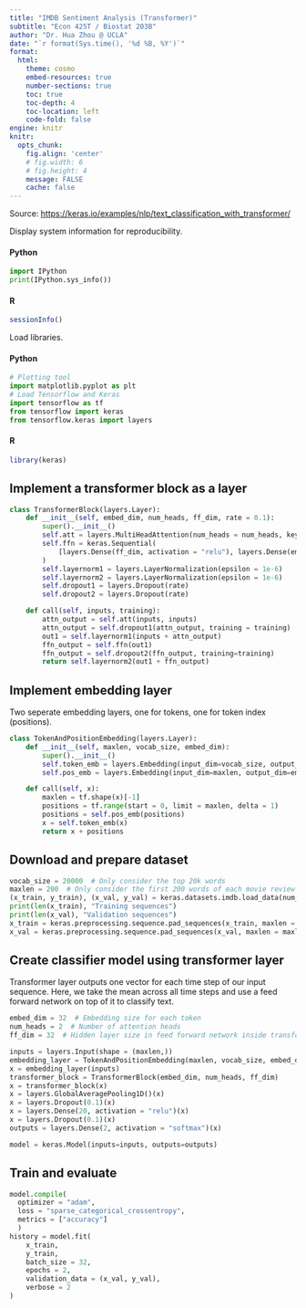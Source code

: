 ```yaml
---
title: "IMDB Sentiment Analysis (Transformer)"
subtitle: "Econ 425T / Biostat 203B"
author: "Dr. Hua Zhou @ UCLA"
date: "`r format(Sys.time(), '%d %B, %Y')`"
format:
  html:
    theme: cosmo
    embed-resources: true
    number-sections: true
    toc: true
    toc-depth: 4
    toc-location: left
    code-fold: false
engine: knitr
knitr:
  opts_chunk: 
    fig.align: 'center'
    # fig.width: 6
    # fig.height: 4
    message: FALSE
    cache: false
---
```


Source: <https://keras.io/examples/nlp/text_classification_with_transformer/>

Display system information for reproducibility.

:::  {.panel-tabset}

#### Python

```python
import IPython
print(IPython.sys_info())
```

#### R

```r
sessionInfo()
```

:::

Load libraries.

::: {.panel-tabset}

#### Python

```python
# Plotting tool
import matplotlib.pyplot as plt
# Load Tensorflow and Keras
import tensorflow as tf
from tensorflow import keras
from tensorflow.keras import layers
```

#### R

```r
library(keras)
```

:::

## Implement a transformer block as a layer

```python
class TransformerBlock(layers.Layer):
    def __init__(self, embed_dim, num_heads, ff_dim, rate = 0.1):
        super().__init__()
        self.att = layers.MultiHeadAttention(num_heads = num_heads, key_dim = embed_dim)
        self.ffn = keras.Sequential(
            [layers.Dense(ff_dim, activation = "relu"), layers.Dense(embed_dim),]
        )
        self.layernorm1 = layers.LayerNormalization(epsilon = 1e-6)
        self.layernorm2 = layers.LayerNormalization(epsilon = 1e-6)
        self.dropout1 = layers.Dropout(rate)
        self.dropout2 = layers.Dropout(rate)

    def call(self, inputs, training):
        attn_output = self.att(inputs, inputs)
        attn_output = self.dropout1(attn_output, training = training)
        out1 = self.layernorm1(inputs + attn_output)
        ffn_output = self.ffn(out1)
        ffn_output = self.dropout2(ffn_output, training=training)
        return self.layernorm2(out1 + ffn_output)
```

## Implement embedding layer

Two seperate embedding layers, one for tokens, one for token index (positions).
```python
class TokenAndPositionEmbedding(layers.Layer):
    def __init__(self, maxlen, vocab_size, embed_dim):
        super().__init__()
        self.token_emb = layers.Embedding(input_dim=vocab_size, output_dim=embed_dim)
        self.pos_emb = layers.Embedding(input_dim=maxlen, output_dim=embed_dim)

    def call(self, x):
        maxlen = tf.shape(x)[-1]
        positions = tf.range(start = 0, limit = maxlen, delta = 1)
        positions = self.pos_emb(positions)
        x = self.token_emb(x)
        return x + positions
```

## Download and prepare dataset

```python
vocab_size = 20000  # Only consider the top 20k words
maxlen = 200  # Only consider the first 200 words of each movie review
(x_train, y_train), (x_val, y_val) = keras.datasets.imdb.load_data(num_words = vocab_size)
print(len(x_train), "Training sequences")
print(len(x_val), "Validation sequences")
x_train = keras.preprocessing.sequence.pad_sequences(x_train, maxlen = maxlen)
x_val = keras.preprocessing.sequence.pad_sequences(x_val, maxlen = maxlen)
```

## Create classifier model using transformer layer

Transformer layer outputs one vector for each time step of our input sequence. Here, we take the mean across all time steps and use a feed forward network on top of it to classify text.
```python
embed_dim = 32  # Embedding size for each token
num_heads = 2  # Number of attention heads
ff_dim = 32  # Hidden layer size in feed forward network inside transformer

inputs = layers.Input(shape = (maxlen,))
embedding_layer = TokenAndPositionEmbedding(maxlen, vocab_size, embed_dim)
x = embedding_layer(inputs)
transformer_block = TransformerBlock(embed_dim, num_heads, ff_dim)
x = transformer_block(x)
x = layers.GlobalAveragePooling1D()(x)
x = layers.Dropout(0.1)(x)
x = layers.Dense(20, activation = "relu")(x)
x = layers.Dropout(0.1)(x)
outputs = layers.Dense(2, activation = "softmax")(x)

model = keras.Model(inputs=inputs, outputs=outputs)
```

## Train and evaluate

```python
model.compile(
  optimizer = "adam", 
  loss = "sparse_categorical_crossentropy", 
  metrics = ["accuracy"]
  )
history = model.fit(
    x_train, 
    y_train, 
    batch_size = 32, 
    epochs = 2, 
    validation_data = (x_val, y_val),
    verbose = 2
)
```
